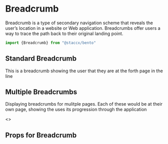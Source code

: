 
<Meta title="Components|Breadcrumb" component={Breadcrumb} />

# Breadcrumb

Breadcrumb is a type of secondary navigation scheme that 
reveals the user’s location in a website or Web application.
Breadcrumbs offer users a way to trace the path back to their original landing point.

```javascript
import {Breadcrumb} from "@staccx/bento"
```

## Standard Breadcrumb

This is a breadcrumb showing the user that they are at the forth page in the line

<Preview>
  <Story name="Standard">
    <Breadcrumb
            path={[
              {
                name: "First page",
                to: "/"
              },
              {
                name: "Second page",
                to: "/level-2"
              },
              {
                name: "Third page",
                to: "/level-3"
              },
              {
                name: "Fourth page"
              }
            ]}
          />
  </Story>
</Preview>

## Multiple Breadcrumbs
Displaying breadcrumbs for mulitple pages. Each of these would be at their own page, showing the uses its
progression through the application

<Preview>
  <Story name="Multiple breadcrumbs">
  <>
    <Breadcrumb
            path={[
              {
                name: "First page",
              }
            ]}
          />
   <Breadcrumb
          path={[
            {
               name: "First page",
               to: "/"
            },
            {
               name: "Second page",
            }
               ]}
            />
   <Breadcrumb
          path={[
            {
               name: "First page",
               to: "/"
            },
            {
               name: "Second page",
               to: "/level-2"
            },
            {
               name: "Third page",
            }
               ]}
            />
       <Breadcrumb
            path={[
            {
             name: "First page",
             to: "/"
            },
            {
              name: "Second page",
              to: "/level-2"
            },
            {
              name: "Third page",
              to: "/level-3"
            },
            {
              name: "Fourth page"
            }
               ]}
            />
          </>
  </Story>
</Preview>

## Props for Breadcrumb

<Props of={Breadcrumb} />
